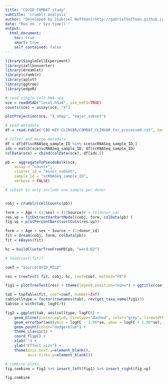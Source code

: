 ```yaml
---
title: "COVID COMBAT study"
subtitle: 'crumblr analysis'
author: "Developed by [Gabriel Hoffman](http://gabrielhoffman.github.io/)"
date: "Run on `r Sys.time()`"
output: 
  html_document:
    toc: true
    smart: true
    self_contained: false
---
```


<!---


# cd /sc/arion/projects/CommonMind/hoffman/scRNAseq_data/covid19_combat

rmarkdown::render("COVID_combat.Rmd")

--->

```r
library(SingleCellExperiment)
library(zellkonverter)
library(dreamlet)
library(crumblr)
library(aplot)
library(ggtree)
library(edgeR)

# read single cell RNA-seq
sce = readH5AD("local.h5ad", use_hdf5=TRUE)
counts(sce) = assay(sce, "X")

plotProjection(sce, "X_umap", "major_subset")
```

```r
# read metadata
df = read.table("CBD-KEY-CLINVAR/COMBAT_CLINVAR_for_processed.txt", header=TRUE)

# filter and merge metadata
df = df[df$scRNASeq_sample_ID %in% sce$scRNASeq_sample_ID,]
idx = match(sce$scRNASeq_sample_ID, df$scRNASeq_sample_ID)
colData(sce) = cbind(colData(sce), df[idx,])
```

```r
pb <- aggregateToPseudoBulk(sce,
    assay = "counts",     
    cluster_id = "minor_subset",  
    sample_id = "scRNASeq_sample_ID",
    verbose = FALSE)

# subset to only include one sample per donor


cobj = crumblr(cellCounts(pb))

form = ~ Age + (1|sex) + (1|Source)# + (1|donor_id)
res.vp = fitExtractVarPartModel(cobj, form, colData(pb) )
fig.vp = plotPercentBars(sortCols(res.vp))

form = ~ Age + sex + Source + (1|donor_id)
fit = dream(cobj, form, colData(pb))
fit = eBayes(fit)

hc = buildClusterTreeFromPB(pb, "ward.D2")

# head(coef(fit))

coef = "SourceCOVID_MILD"

res = treeTest( fit, cobj, hc, coef=coef, method="FE")

fig1 = plotTreeTest(res) + theme(legend.position="none") + ggtitle(coef)

tab = topTable(fit, coef=coef, number=Inf)
tab$celltype = factor(rownames(tab), rev(get_taxa_name(fig1)))
tab$se = with(tab, logFC/t)

fig2 = ggplot(tab, aes(celltype, logFC)) + 
	geom_hline(yintercept=0, linetype="dashed", color="grey", linewidth=1) +
	geom_errorbar(aes(ymin = logFC - 1.96*se, ymax = logFC + 1.96*se), width=0) +
	geom_point(color="dodgerblue") +
	theme_classic() +
	coord_flip() +
	xlab('') + 
	ylab("Effect size") +
	theme(axis.text.y=element_blank(),
	      axis.ticks.y=element_blank())

# combine plots
fig.combine = fig2 %>% insert_left(fig1) %>% insert_right(fig.vp)
```

```r
fig.combine
```















